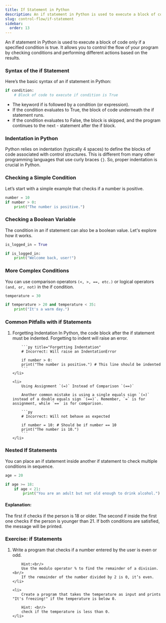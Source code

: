 ```yaml
---
title: If Statement in Python
description: An if statement in Python is used to execute a block of code only if a specified condition is true. It allows you to control the flow of your program by checking conditions and performing different actions based on the results.
slug: control-flow/if-statement
sidebar:
  order: 13
---
```



An if statement in Python is used to execute a block of code only if a specified condition is true. It allows you to control the flow of your program by checking conditions and performing different actions based on the results.

### Syntax of the if Statement

Here’s the basic syntax of an if statement in Python:

```py title="Syntax of if Statement"
if condition:
    # Block of code to execute if condition is True
```

- The keyword if is followed by a condition (or expression).
- If the condition evaluates to True, the block of code underneath the if statement runs.
- If the condition evaluates to False, the block is skipped, and the program continues to the next - statement after the if block.

### Indentation in Python

Python relies on indentation (typically 4 spaces) to define the blocks of code associated with control structures. This is different from many other programming languages that use curly braces `{}`. So, proper indentation is crucial in Python.

### Checking a Simple Condition

Let’s start with a simple example that checks if a number is positive.

```py title="Checking a Simple Condition"
number = 10
if number > 0:
    print("The number is positive.")
```

### Checking a Boolean Variable

The condition in an if statement can also be a boolean value. Let's explore how it works.

```py title="Checking a Boolean Variable"
is_logged_in = True

if is_logged_in:
    print("Welcome back, user!")
```

### More Complex Conditions

You can use comparison operators `(<, >, ==, etc.)` or logical operators `(and, or, not)` in the if condition.

```py title="More Complex Conditions"
temperature = 30

if temperature > 20 and temperature < 35:
    print("It's a warm day.")
```

### Common Pitfalls with if Statements

<Steps>
  <ol>
    <li>
         Forgetting Indentation
        In Python, the code block after the if statement must be indented. Forgetting to indent will raise an error.

        ```py title="Forgetting Indentation"
        # Incorrect: Will raise an IndentationError

        if number > 0:
        print("The number is positive.") # This line should be indented
        ```
    </li>

    <li>
        Using Assignment `(=)` Instead of Comparison `(==)`

        Another common mistake is using a single equals sign `(=)` instead of a double equals sign `(==)`. Remember, `=` is for assignment, while `==` is for comparison.

        ```py
        # Incorrect: Will not behave as expected

        if number = 10: # Should be if number == 10
        print("The number is 10.")
        ```
    </li>

</ol>
</Steps>

### Nested If Statements

You can place an if statement inside another if statement to check multiple conditions in sequence.

```py title="Nested If Statements"
age = 20

if age >= 18:
    if age < 21:
        print("You are an adult but not old enough to drink alcohol.")

```

#### Explanation:

The first if checks if the person is 18 or older.
The second if inside the first one checks if the person is younger than 21.
If both conditions are satisfied, the message will be printed.

### Exercise: if Statements

<Steps>
  <ol>
    <li>
        Write a program that checks if a number entered by the user is even or odd.

        Hint:<br/>
        Use the modulo operator % to find the remainder of a division. <br/>
        If the remainder of the number divided by 2 is 0, it’s even.
    </li>

    <li>
        Create a program that takes the temperature as input and prints "It's freezing!" if the temperature is below 0.

        Hint: <br/>
        check if the temperature is less than 0.
    </li>

</ol>
</Steps>
